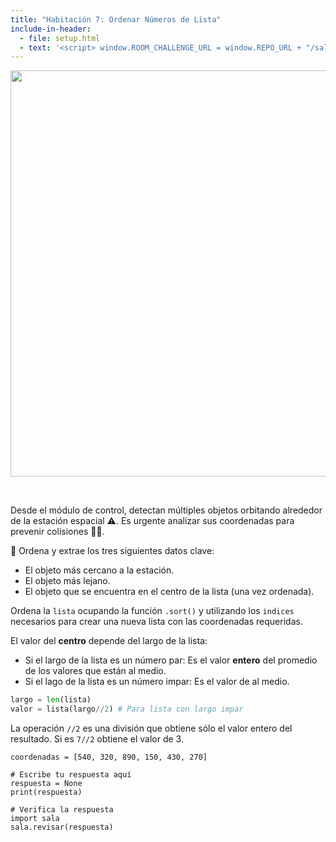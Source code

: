 ```yaml
---
title: "Habitación 7: Ordenar Números de Lista"
include-in-header:
  - file: setup.html
  - text: '<script> window.ROOM_CHALLENGE_URL = window.REPO_URL + "/sala_07.py"; </script>'
---
```


<center>
<img src="./img/sala_07.png" width="650">
</center>

<br/>

Desde el módulo de control, detectan múltiples objetos orbitando alrededor de la estación espacial ⚠️. Es urgente
analizar sus coordenadas para prevenir colisiones 🌌💥.

🚀 Ordena y extrae los tres siguientes datos clave:

- El objeto más cercano a la estación.
- El objeto más lejano.
- El objeto que se encuentra en el centro de la lista (una vez ordenada).

<div class="alert alert-info">
Ordena la `lista` ocupando la función `.sort()` y utilizando los `indices` necesarios para crear una nueva
lista con las coordenadas requeridas.
</div>

::: {.callout-tip title="Pista" collapse="true"}
El valor del **centro** depende del largo de la lista:

- Si el largo de la lista es un número par: Es el valor **entero** del promedio de los valores que están al medio.
- Si el lago de la lista es un número impar: Es el valor de al medio.

```python
largo = len(lista)
valor = lista(largo//2) # Para lista con largo impar
```
La operación `//2` es una división que obtiene sólo el valor entero del resultado. Si es `7//2` obtiene el valor de 3.

:::

```pyodide-python
coordenadas = [540, 320, 890, 150, 430, 270]

# Escribe tu respuesta aquí
respuesta = None
print(respuesta)

# Verifica la respuesta
import sala
sala.revisar(respuesta)
```